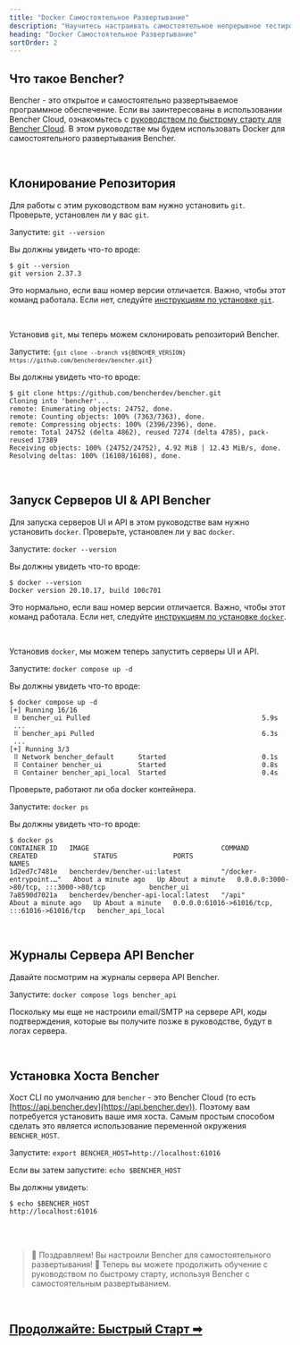 ```yaml
---
title: "Docker Самостоятельное Развертывание"
description: "Научитесь настраивать самостоятельное непрерывное тестирование производительности с использованием Bencher"
heading: "Docker Самостоятельное Развертывание"
sortOrder: 2
---
```



## Что такое Bencher?

<BencherIntro />

Bencher - это открытое и самостоятельно развертываемое программное обеспечение.
Если вы заинтересованы в использовании Bencher Cloud, ознакомьтесь с [руководством по быстрому старту для Bencher Cloud](/ru/docs/tutorial/quick-start/).
В этом руководстве мы будем использовать Docker для самостоятельного развертывания Bencher.

<br />

## Клонирование Репозитория

Для работы с этим руководством вам нужно установить `git`.
Проверьте, установлен ли у вас `git`.

Запустите: `git --version`

Вы должны увидеть что-то вроде:

```
$ git --version
git version 2.37.3
```

Это нормально, если ваш номер версии отличается.
Важно, чтобы этот команд работала.
Если нет, следуйте [инструкциям по установке `git`](https://git-scm.com/book/en/v2/Getting-Started-Installing-Git).

<br />

Установив `git`, мы теперь можем склонировать репозиторий Bencher.

Запустите: <code>{`git clone --branch v${BENCHER_VERSION} https://github.com/bencherdev/bencher.git`}</code>

Вы должны увидеть что-то вроде:

```
$ git clone https://github.com/bencherdev/bencher.git
Cloning into 'bencher'...
remote: Enumerating objects: 24752, done.
remote: Counting objects: 100% (7363/7363), done.
remote: Compressing objects: 100% (2396/2396), done.
remote: Total 24752 (delta 4862), reused 7274 (delta 4785), pack-reused 17389
Receiving objects: 100% (24752/24752), 4.92 MiB | 12.43 MiB/s, done.
Resolving deltas: 100% (16108/16108), done.
```

<br />

## Запуск Серверов UI & API Bencher

Для запуска серверов UI и API в этом руководстве вам нужно установить `docker`.
Проверьте, установлен ли у вас `docker`.

Запустите: `docker --version`

Вы должны увидеть что-то вроде:

```
$ docker --version
Docker version 20.10.17, build 100c701
```

Это нормально, если ваш номер версии отличается. Важно, чтобы этот команд работала.
Если нет, следуйте [инструкциям по установке `docker`](https://docs.docker.com/get-docker/).

<br />

Установив `docker`, мы можем теперь запустить серверы UI и API.

Запустите: `docker compose up -d`

Вы должны увидеть что-то вроде:

```
$ docker compose up -d
[+] Running 16/16
 ⠿ bencher_ui Pulled                                           5.9s
 ...
 ⠿ bencher_api Pulled                                          6.3s
 ...
[+] Running 3/3
 ⠿ Network bencher_default      Started                        0.1s
 ⠿ Container bencher_ui         Started                        0.8s
 ⠿ Container bencher_api_local  Started                        0.4s
```

Проверьте, работают ли оба docker контейнера.

Запустите: `docker ps`

Вы должны увидеть что-то вроде:

```
$ docker ps
CONTAINER ID   IMAGE                                 COMMAND                  CREATED              STATUS              PORTS                                           NAMES
1d2ed7c7481e   bencherdev/bencher-ui:latest          "/docker-entrypoint.…"   About a minute ago   Up About a minute   0.0.0.0:3000->80/tcp, :::3000->80/tcp           bencher_ui
7a8590d7021a   bencherdev/bencher-api-local:latest   "/api"                   About a minute ago   Up About a minute   0.0.0.0:61016->61016/tcp, :::61016->61016/tcp   bencher_api_local
```

<br />

## Журналы Сервера API Bencher

Давайте посмотрим на журналы сервера API Bencher.

Запустите: `docker compose logs bencher_api`

Поскольку мы еще не настроили email/SMTP на сервере API,
коды подтверждения, которые вы получите позже в руководстве, будут в логах сервера.

<br />

## Установка Хоста Bencher

Хост CLI по умолчанию для `bencher` - это Bencher Cloud (то есть [https://api.bencher.dev](https://api.bencher.dev)).
Поэтому вам потребуется установить ваше имя хоста. Самым простым способом сделать это является использование переменной окружения `BENCHER_HOST`.

Запустите: `export BENCHER_HOST=http://localhost:61016`

Если вы затем запустите: `echo $BENCHER_HOST`

Вы должны увидеть:

```
$ echo $BENCHER_HOST
http://localhost:61016
```

<br />
<br />

> 🐰 Поздравляем! Вы настроили Bencher для самостоятельного развертывания! 🎉
> Теперь вы можете продолжить обучение с руководством по быстрому старту, используя Bencher с самостоятельным развертыванием.

<br />

<h2><a href="/ru/docs/tutorial/quick-start/">Продолжайте: Быстрый Старт ➡</a></h2>